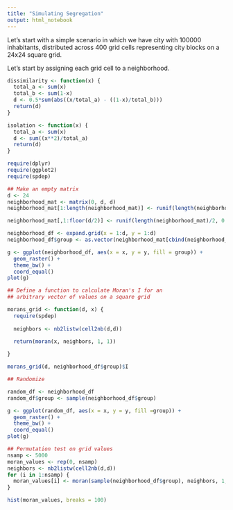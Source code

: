```yaml
---
title: "Simulating Segregation"
output: html_notebook
---
```


Let's start with a simple scenario in which we have city with 100000 inhabitants, distributed across 400 grid cells representing city blocks on a 24x24 square grid.

Let's start by assigning each grid cell to a neighborhood.

```r
dissimilarity <- function(x) {
  total_a <- sum(x)
  total_b <- sum(1-x)
  d <- 0.5*sum(abs((x/total_a) - ((1-x)/total_b)))
  return(d)
}

```

```r
isolation <- function(x) {
  total_a <- sum(x)
  d <- sum((x**2)/total_a)
  return(d)
}
```

```r
require(dplyr)
require(ggplot2)
require(spdep)

## Make an empty matrix
d <- 24
neighborhood_mat <- matrix(0, d, d)
neighborhood_mat[1:length(neighborhood_mat)] <- runif(length(neighborhood_mat), 0.3, 0.41)

neighborhood_mat[,1:floor(d/2)] <- runif(length(neighborhood_mat)/2, 0.5, 0.6)

neighborhood_df <- expand.grid(x = 1:d, y = 1:d)
neighborhood_df$group <- as.vector(neighborhood_mat[cbind(neighborhood_df$y, neighborhood_df$x)])

g <- ggplot(neighborhood_df, aes(x = x, y = y, fill = group)) + 
  geom_raster() + 
  theme_bw() + 
  coord_equal()
plot(g)
```

```r
## Define a function to calculate Moran's I for an 
## arbitrary vector of values on a square grid

morans_grid <- function(d, x) {
  require(spdep)
  
  neighbors <- nb2listw(cell2nb(d,d))
  
  return(moran(x, neighbors, 1, 1))

}

```


```r
morans_grid(d, neighborhood_df$group)$I
```

```r
## Randomize

random_df <- neighborhood_df
random_df$group <- sample(neighborhood_df$group)

g <- ggplot(random_df, aes(x = x, y = y, fill =group)) + 
  geom_raster() + 
  theme_bw() + 
  coord_equal()
plot(g)

```


```r

## Permutation test on grid values
nsamp <- 5000
moran_values <- rep(0, nsamp)
neighbors <- nb2listw(cell2nb(d,d))
for (i in 1:nsamp) {
  moran_values[i] <- moran(sample(neighborhood_df$group), neighbors, 1, 1)$I
}

hist(moran_values, breaks = 100)
```